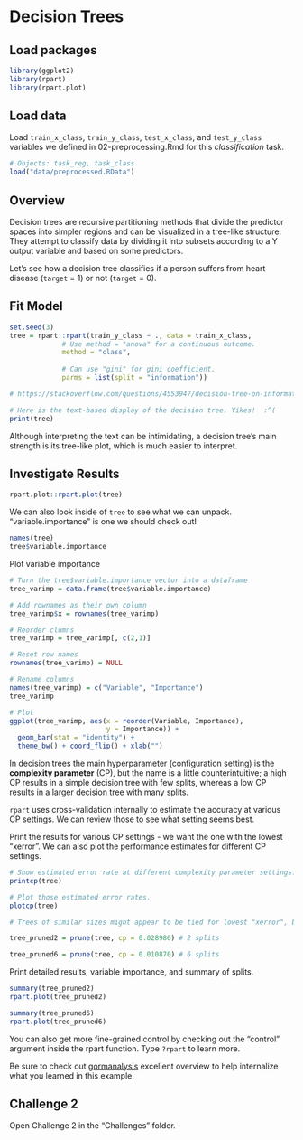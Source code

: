 # Decision Trees

## Load packages

```r
library(ggplot2)
library(rpart)
library(rpart.plot)
```

## Load data 

Load `train_x_class`, `train_y_class`, `test_x_class`, and `test_y_class` variables we defined in 02-preprocessing.Rmd for this *classification* task. 

```r
# Objects: task_reg, task_class
load("data/preprocessed.RData")
```

## Overview

Decision trees are recursive partitioning methods that divide the predictor spaces into simpler regions and can be visualized in a tree-like structure. They attempt to classify data by dividing it into subsets according to a Y output variable and based on some predictors.  

Let's see how a decision tree classifies if a person suffers from heart disease (`target` = 1) or not (`target` = 0).

## Fit Model

```r
set.seed(3)
tree = rpart::rpart(train_y_class ~ ., data = train_x_class,
             # Use method = "anova" for a continuous outcome.
             method = "class",
             
             # Can use "gini" for gini coefficient.
             parms = list(split = "information")) 

# https://stackoverflow.com/questions/4553947/decision-tree-on-information-gain

# Here is the text-based display of the decision tree. Yikes!  :^( 
print(tree)
```

Although interpreting the text can be intimidating, a decision tree's main strength is its tree-like plot, which is much easier to interpret.

## Investigate Results

```r
rpart.plot::rpart.plot(tree) 
```

We can also look inside of `tree` to see what we can unpack. "variable.importance" is one we should check out! 

```r
names(tree)
tree$variable.importance
```

Plot variable importance

```r
# Turn the tree$variable.importance vector into a dataframe
tree_varimp = data.frame(tree$variable.importance)

# Add rownames as their own column
tree_varimp$x = rownames(tree_varimp) 

# Reorder clumns
tree_varimp = tree_varimp[, c(2,1)]

# Reset row names
rownames(tree_varimp) = NULL 

# Rename columns
names(tree_varimp) = c("Variable", "Importance") 
tree_varimp

# Plot
ggplot(tree_varimp, aes(x = reorder(Variable, Importance), 
                        y = Importance)) + 
  geom_bar(stat = "identity") + 
  theme_bw() + coord_flip() + xlab("")
```

In decision trees the main hyperparameter (configuration setting) is the **complexity parameter** (CP), but the name is a little counterintuitive; a high CP results in a simple decision tree with few splits, whereas a low CP results in a larger decision tree with many splits.  

`rpart` uses cross-validation internally to estimate the accuracy at various CP settings. We can review those to see what setting seems best.  

Print the results for various CP settings - we want the one with the lowest "xerror". We can also plot the performance estimates for different CP settings. 

```r
# Show estimated error rate at different complexity parameter settings.
printcp(tree)

# Plot those estimated error rates.
plotcp(tree)

# Trees of similar sizes might appear to be tied for lowest "xerror", but a tree with fewer splits might be easier to interpret. 

tree_pruned2 = prune(tree, cp = 0.028986) # 2 splits

tree_pruned6 = prune(tree, cp = 0.010870) # 6 splits
```

Print detailed results, variable importance, and summary of splits.

```r
summary(tree_pruned2) 
rpart.plot(tree_pruned2)
```
```r
summary(tree_pruned6) 
rpart.plot(tree_pruned6)
```

You can also get more fine-grained control by checking out the "control" argument inside the rpart function. Type `?rpart` to learn more.  

Be sure to check out [gormanalysis](https://www.gormanalysis.com/blog/decision-trees-in-r-using-rpart/) excellent overview to help internalize what you learned in this example. 

## Challenge 2
Open Challenge 2 in the "Challenges" folder. 
